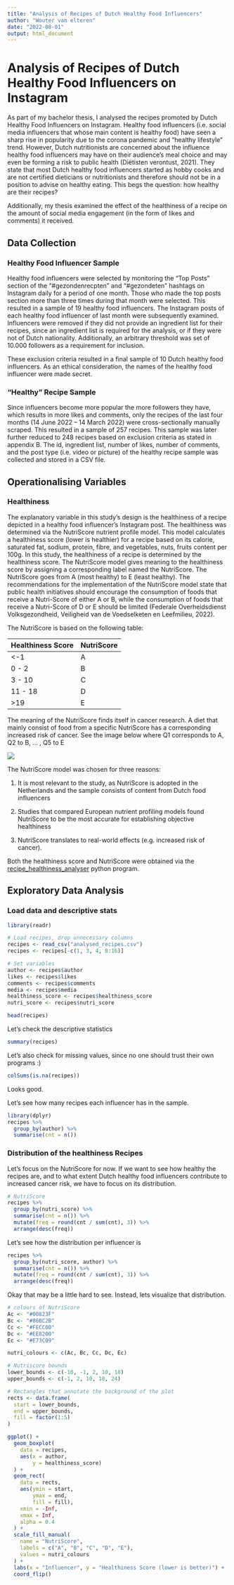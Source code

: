 ```yaml
---
title: "Analysis of Recipes of Dutch Healthy Food Influencers"
author: "Wouter van elteren"
date: "2022-08-01"
output: html_document
---
```


# Analysis of Recipes of Dutch Healthy Food Influencers on Instagram

As part of my bachelor thesis, I analysed the recipes promoted by Dutch Healthy Food Influencers on Instagram. Healthy food influencers (i.e. social media influencers that whose main content is healthy food) have seen a sharp rise in popularity due to the corona pandemic and "healthy lifestyle" trend. However, Dutch nutritionists are concerned about the influence healthy food influencers may have on their audience's meal choice and may even be forming a risk to public health (Diëtisten verontust, 2021). They state that most Dutch healthy food influencers started as hobby cooks and are not certified dieticians or nutritionists and therefore should not be in a position to advise on healthy eating. This begs the question: how healthy are their recipes?

Additionally, my thesis examined the effect of the healthiness of a recipe on the amount of social media engagement (in the form of likes and comments) it received.

## Data Collection

### Healthy Food Influencer Sample

Healthy food influencers were selected by monitoring the "Top Posts" section of the "#gezondenrecpten" and "#gezondeten" hashtags on Instagram daily for a period of one month. Those who made the top posts section more than three times during that month were selected. This resulted in a sample of 19 healthy food influencers. The Instagram posts of each healthy food influencer of last month were subsequently examined. Influencers were removed if they did not provide an ingredient list for their recipes, since an ingredient list is required for the analysis, or if they were not of Dutch nationality. Additionally, an arbitrary threshold was set of 10.000 followers as a requirement for inclusion.

These exclusion criteria resulted in a final sample of 10 Dutch healthy food influencers. As an ethical consideration, the names of the healthy food influencer were made secret.

### "Healthy" Recipe Sample

Since influencers become more popular the more followers they have, which results in more likes and comments, only the recipes of the last four months (14 June 2022 -- 14 March 2022) were cross-sectionally manually scraped. This resulted in a sample of 257 recipes. This sample was later further reduced to 248 recipes based on exclusion criteria as stated in appendix B. The id, ingredient list, number of likes, number of comments, and the post type (i.e. video or picture) of the healthy recipe sample was collected and stored in a CSV file.

## Operationalising Variables

### Healthiness

The explanatory variable in this study's design is the healthiness of a recipe depicted in a healthy food influencer's Instagram post. The healthiness was determined via the NutriScore nutrient profile model. This model calculates a healthiness score (lower is healthier) for a recipe based on its calorie, saturated fat, sodium, protein, fibre, and vegetables, nuts, fruits content per 100g. In this study, the healthiness of a recipe is determined by the healthiness score. The NutriScore model gives meaning to the healthiness score by assigning a corresponding label named the NutriScore. The NutriScore goes from A (most healthy) to E (least healthy). The recommendations for the implementation of the NutriScore model state that public health initiatives should encourage the consumption of foods that receive a Nutri-Score of either A or B, while the consumption of foods that receive a Nutri-Score of D or E should be limited (Federale Overheidsdienst Volksgezondheid, Veiligheid van de Voedselketen en Leefmilieu, 2022).

The NutriScore is based on the following table:

| Healthiness Score | NutriScore |
|-------------------|------------|
| \<-1              | A          |
| 0 - 2             | B          |
| 3 - 10            | C          |
| 11 - 18           | D          |
| \>19              | E          |

The meaning of the NutriScore finds itself in cancer research. A diet that mainly consist of food from a specific NutriScore has a corresponding increased risk of cancer. See the image below where Q1 corresponds to A, Q2 to B, ... , Q5 to E

![](nutriscore_cancer_risk.png)

The NutriScore model was chosen for three reasons:

1.  It is most relevant to the study, as NutriScore is adopted in the Netherlands and the sample consists of content from Dutch food influencers

2.  Studies that compared European nutrient profiling models found NutriScore to be the most accurate for establishing objective healthiness

3.  NutriScore translates to real-world effects (e.g. increased risk of cancer).

Both the healthiness score and NutriScore were obtained via the [recipe_healthiness_analyser](.../recipe_healthiness_analyser/) python program.

## Exploratory Data Analysis

### Load data and descriptive stats

```r
library(readr)

# Load recipes, drop unnecessary columns
recipes <- read_csv("analysed_recipes.csv")
recipes <- recipes[-c(1, 3, 4, 8:16)]

# Set variables
author <- recipes$author
likes <- recipes$likes
comments <- recipes$comments
media <- recipes$media
healthiness_score <- recipes$healthiness_score
nutri_score <- recipes$nutri_score
```

```r
head(recipes)
```

Let's check the descriptive statistics

```r
summary(recipes)
```

Let's also check for missing values, since no one should trust their own programs :)

```r
colSums(is.na(recipes))
```

Looks good.

Let's see how many recipes each influencer has in the sample.

```r
library(dplyr)
recipes %>%
  group_by(author) %>%
  summarise(cnt = n())
```

### Distribution of the healthiness Recipes

Let's focus on the NutriScore for now. If we want to see how healthy the recipes are, and to what extent Dutch healthy food influencers contribute to increased cancer risk, we have to focus on its distribution.

```r
# NutriScore
recipes %>%
  group_by(nutri_score) %>%
  summarise(cnt = n()) %>%
  mutate(freq = round(cnt / sum(cnt), 3)) %>%
  arrange(desc(freq))

```

Let's see how the distribution per influencer is

```r
recipes %>%
  group_by(nutri_score, author) %>%
  summarise(cnt = n()) %>%
  mutate(freq = round(cnt / sum(cnt), 3)) %>%
  arrange(desc(freq))
```

Okay that may be a little hard to see. Instead, lets visualize that distribution.

```r
# colours of NutriScore
Ac <- "#00823F"
Bc <- "#86BC2B"
Cc <- "#FECC00"
Dc <- "#EE8200"
Ec <- "#E73C09"

nutri_colours <- c(Ac, Bc, Cc, Dc, Ec)

# Nutriscore bounds
lower_bounds <- c(-10, -1, 2, 10, 18)
upper_bounds <- c(-1, 2, 10, 18, 24)

# Rectangles that annotate the background of the plot
rects <- data.frame(
  start = lower_bounds,
  end = upper_bounds,
  fill = factor(1:5)
)

ggplot() +
  geom_boxplot(
    data = recipes,
    aes(x = author,
        y = healthiness_score)
  ) +
  geom_rect(
    data = rects,
    aes(ymin = start,
        ymax = end,
        fill = fill),
    xmin = -Inf,
    xmax = Inf,
    alpha = 0.4
  ) +
  scale_fill_manual(
    name = "NutriScore",
    labels = c("A", "B", "C", "D", "E"),
    values = nutri_colours
  ) +
  labs(x = "Influencer", y = "Healthiness Score (lower is better)") +
  coord_flip()
```
